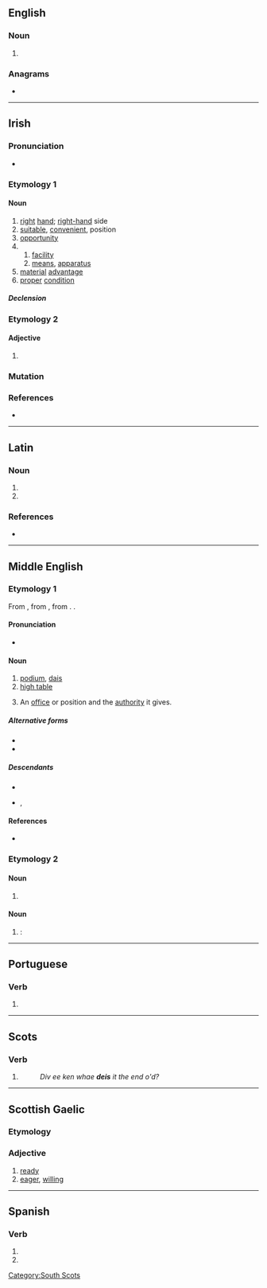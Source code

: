 ==English==

===Noun===
{{en-noun}}

# {{obsolete form of|en|dais}}

{{Webster 1913}}

===Anagrams===
* {{anagrams|en|a=deis|-side|Desi|Dies|EIDs|Eids|IDEs|IEDs|Ides|SEID|Side|desi|dies|eids|ides|side|sied}}

----

==Irish==

===Pronunciation===
* {{IPA|ga|/ˈdʲɛʃ/}}

===Etymology 1===
{{rfe|ga}}

====Noun====
{{ga-noun|f|deise|deiseanna}}

# [[right]] [[hand]]; [[right-hand]] side
# [[suitable]], [[convenient]], position
# [[opportunity]]
#
## [[facility]]
## [[means]], [[apparatus]]
# [[material]] [[advantage]]
# [[proper]] [[condition]]

=====Declension=====
{{ga-decl-f2|d|eis|eise|pl=eiseanna}}

===Etymology 2===

====Adjective====
{{head|ga|adjective form}}

# {{inflection of|ga|deas||voc//gen|m|s|;|{{lb|ga|archaic}}|dat|f|s|gloss=right (opposite of left)}}

===Mutation===
{{ga-mut}}

===References===
* {{R:ga:Ó Dónaill}}

----

==Latin==

===Noun===
{{la-noun-form|deīs}}

# {{inflection of|la|deus||dat|p}}
# {{inflection of|la|deus||abl|p}}

===References===
* {{R:du Cange}}

----

==Middle English==

===Etymology 1===
From {{bor|enm|xno|deis}}, from {{der|enm|la|discus}}, from {{der|enm|grc|δίσκος}}. {{doublet|enm|disch}}.

====Pronunciation====
* {{IPA|enm|/dɛi̯s/|/dɛːs/|/dɛs/|/ˈdɛi̯əs/}}

====Noun====
{{head|enm|noun}}

# [[podium]], [[dais]]
# [[high table]]
# {{lb|enm|figuratively}} An [[office]] or position and the [[authority]] it gives.

=====Alternative forms=====
* {{alter|enm|deise|deies|dais|daies|deyse|deyes|days|dayes|des|dees|dese|dece|desse}}
* {{alter|enm|doise|doyse||late}}

=====Descendants=====
* {{desc|en|dais}}
* {{desc|sco|deas}}, {{l|sco|deece}}

====References====
* {{R:MED Online|deis|n|MED10912}}

===Etymology 2===

====Noun====
{{head|enm|noun}}

# {{alt form|enm|dees||die}}

====Noun====
{{head|enm|noun plural form}}

# {{alt form|enm|dees}}: {{plural of|enm|dee||die}}

{{topic|enm|Furniture}}

----

==Portuguese==

===Verb===
{{head|pt|verb form}}

# {{pt-verb-form-of|dar}}

----

==Scots==

===Verb===
{{head|sco|verb form}}

# {{sco-third-person singular of|dei}}
#: ''Div ee ken whae '''deis''' it the end o'd?''

----

==Scottish Gaelic==

===Etymology===
{{rfe|gd}}

===Adjective===
{{gd-adj}}

# [[ready]]
# [[eager]], [[willing]]

----

==Spanish==

===Verb===
{{head|es|verb form}}

# {{es-verb form of|mood=subj|tense=pres|num=p|pers=2|formal=n|ending=ar|dar}}
# {{es-verb form of|mood=imp|num=p|pers=2|formal=n|sense=-|ending=ar|dar}}

[[Category:South Scots]]